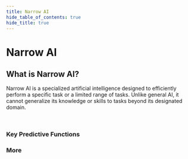 ```yaml
---
title: Narrow AI
hide_table_of_contents: true
hide_title: true
---
```



<div className="hero-header">
  <h1>Narrow AI</h1>
</div>

<div className="section-with-background blue">
  <h2>What is Narrow AI?</h2>
  <p>
    Narrow AI is a specialized artificial intelligence designed to efficiently perform a specific task or a limited range of tasks. Unlike general AI, it cannot generalize its
    knowledge or skills to tasks beyond its designated domain.
  </p>
</div>

<br />

<div class="row">
  <div class="col col--6">
    <h3>Key Predictive Functions</h3>
    <ul className="button-list">
      <IconLinkButton href="#" text="Linear Regression" disabled={true} />
      <IconLinkButton href="#" text="Time Series Forecasting" disabled={true} />
      <IconLinkButton href="#" text="Classification" disabled={true} />
      <IconLinkButton href="#" text="Recommendation" disabled={true} />
      <IconLinkButton href="#" text="Clustering" disabled={true} />
      <IconLinkButton href="#" text="Anomaly Detection" disabled={true} />
    </ul>
  </div>
  <div class="col col--6">
    <h3>More</h3>
    <ul className="button-list">
      <IconLinkButton href="#" text="Predictive AI/Narrow ML with BDC and BTP" disabled={true} />
      <IconLinkButton href="#" text="Deployment of Custom Predictive Models" disabled={true} />
    </ul>
  </div>
</div>
